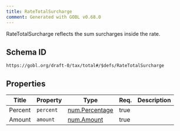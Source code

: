 ```yaml
---
title: RateTotalSurcharge
comment: Generated with GOBL v0.68.0
---
```


RateTotalSurcharge reflects the sum surcharges inside the rate.

## Schema ID

`https://gobl.org/draft-0/tax/total#/$defs/RateTotalSurcharge`

## Properties

| Title   | Property  | Type                                      | Req. | Description |
|---------|-----------|-------------------------------------------|------|-------------|
| Percent | `percent` | [num.Percentage](/draft-0/num/percentage) | true |             |
| Amount  | `amount`  | [num.Amount](/draft-0/num/amount)         | true |             |

